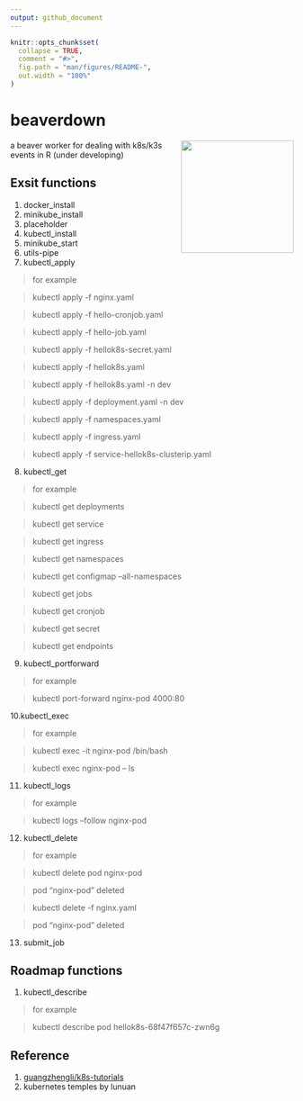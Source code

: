 ```yaml
---
output: github_document
---
```


<!-- README.md is generated from README.Rmd. Please edit that file -->

```r
knitr::opts_chunk$set(
  collapse = TRUE,
  comment = "#>",
  fig.path = "man/figures/README-",
  out.width = "100%"
)
```

# beaverdown
<img src="https://github.com/rainoffallingstar/beaverdown/blob/main/dev/helilogo.png" height="200" align="right"/>
a beaver worker for dealing with k8s/k3s events in R (under developing)

## Exsit functions

1.  docker_install
2.  minikube_install
3.  placeholder
4.  kubectl_install
5.  minikube_start
6.  utils-pipe
7.  kubectl_apply

> for example

> kubectl apply -f nginx.yaml

> kubectl apply -f hello-cronjob.yaml

> kubectl apply -f hello-job.yaml

> kubectl apply -f hellok8s-secret.yaml

> kubectl apply -f hellok8s.yaml

> kubectl apply -f hellok8s.yaml -n dev

> kubectl apply -f deployment.yaml -n dev

> kubectl apply -f namespaces.yaml

> kubectl apply -f ingress.yaml

> kubectl apply -f service-hellok8s-clusterip.yaml

8.  kubectl_get

> for example

> kubectl get deployments

> kubectl get service

> kubectl get ingress

> kubectl get namespaces

> kubectl get configmap --all-namespaces

> kubectl get jobs

> kubectl get cronjob

> kubectl get secret

> kubectl get endpoints

9.  kubectl_portforward

> for example

> kubectl port-forward nginx-pod 4000:80

10.kubectl_exec

> for example

> kubectl exec -it nginx-pod /bin/bash

> kubectl exec nginx-pod -- ls

11.  kubectl_logs

> for example

> kubectl logs --follow nginx-pod

12.  kubectl_delete

> for example

> kubectl delete pod nginx-pod

> pod "nginx-pod" deleted

> kubectl delete -f nginx.yaml

> pod "nginx-pod" deleted

13. submit_job

## Roadmap functions

1.  kubectl_describe

> for example

> kubectl describe pod hellok8s-68f47f657c-zwn6g

## Reference

1.  [guangzhengli/k8s-tutorials](https://github.com/guangzhengli/k8s-tutorials)
2. kubernetes temples by lunuan
